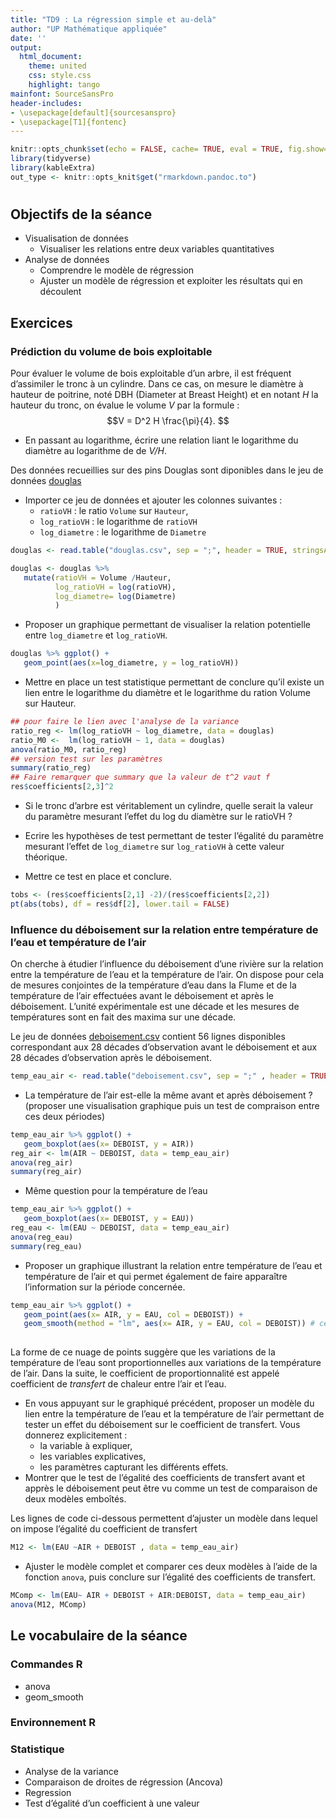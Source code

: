 ```yaml
---
title: "TD9 : La régression simple et au-delà"
author: "UP Mathématique appliquée"
date: ''
output:
  html_document:
    theme: united
    css: style.css
    highlight: tango
mainfont: SourceSansPro
header-includes:
- \usepackage[default]{sourcesanspro}
- \usepackage[T1]{fontenc}
---
```



```r
knitr::opts_chunk$set(echo = FALSE, cache= TRUE, eval = TRUE, fig.show='hide', message = FALSE, warning = FALSE, results = 'hide' )
library(tidyverse)
library(kableExtra)
out_type <- knitr::opts_knit$get("rmarkdown.pandoc.to")
```


# {.tabset .tabset-fade .tabset-pills}

##  Objectifs de la séance  

* Visualisation de données
  - Visualiser les relations entre deux variables quantitatives
* Analyse de données
   - Comprendre le modèle de régression
   - Ajuster un modèle de régression et exploiter les résultats qui en découlent
  
  
## Exercices 

###  Prédiction du volume de bois exploitable 

   Pour évaluer le volume de bois exploitable d'un arbre, il est fréquent d'assimiler le tronc à un cylindre. Dans ce cas, on mesure le diamètre à hauteur de poitrine, noté DBH (Diameter at Breast Height) et en notant *H* la hauteur du tronc,  on évalue le volume *V* par la formule :
   $$V = D^2 H \frac{\pi}{4}. $$
   
* En passant au logarithme, écrire une relation liant le logarithme du diamètre au logarithme de de *V/H*.

Des données recueillies sur des pins Douglas sont diponibles dans le jeu de données [douglas](douglas.csv)

* Importer ce jeu de données et ajouter les colonnes suivantes :
   - `ratioVH` : le ratio `Volume` sur `Hauteur`,
   - `log_ratioVH` : le logarithme de `ratioVH`
   - `log_diametre` : le logarithme de `Diametre`

```r
douglas <- read.table("douglas.csv", sep = ";", header = TRUE, stringsAsFactors = TRUE) 

douglas <- douglas %>% 
   mutate(ratioVH = Volume /Hauteur,
          log_ratioVH = log(ratioVH),
          log_diametre= log(Diametre)
          )
```

* Proposer un graphique permettant de visualiser la relation potentielle entre `log_diametre` et `log_ratioVH`.

```r
douglas %>% ggplot() +
   geom_point(aes(x=log_diametre, y = log_ratioVH))
```

* Mettre en place un test statistique permettant de conclure qu'il existe un lien entre le logarithme  du diamètre et le logarithme du ration Volume sur Hauteur.

```r
## pour faire le lien avec l'analyse de la variance
ratio_reg <- lm(log_ratioVH ~ log_diametre, data = douglas)
ratio_M0 <-  lm(log_ratioVH ~ 1, data = douglas)
anova(ratio_M0, ratio_reg)
## version test sur les paramètres
summary(ratio_reg)
## Faire remarquer que summary que la valeur de t^2 vaut f
res$coefficients[2,3]^2
```

* Si le tronc d'arbre est véritablement un cylindre, quelle serait la valeur du paramètre mesurant l'effet du log du diamètre sur le ratioVH ?

* Ecrire les hypothèses de test permettant de tester l'égalité du paramètre mesurant l'effet de `log_diametre` sur  `log_ratioVH` à cette valeur théorique.


* Mettre ce test en place et conclure.

```r
tobs <- (res$coefficients[2,1] -2)/(res$coefficients[2,2])
pt(abs(tobs), df = res$df[2], lower.tail = FALSE)
```


### Influence du déboisement sur la relation entre température de l'eau et température de l'air

 On cherche à étudier l'influence du déboisement d'une rivière sur la relation entre la température de l'eau et la température de l'air. On dispose pour cela de mesures conjointes de la température d'eau dans la Flume et de la
température de l'air effectuées avant le déboisement et après le déboisement. L'unité expérimentale est une décade et les mesures de températures sont en fait des maxima sur une décade.

Le jeu  de données [deboisement.csv](deboisement.csv) contient 56 lignes disponibles correspondant aux 28 décades d'observation avant le déboisement et aux 28 décades d'observation après le déboisement.

```r
temp_eau_air <- read.table("deboisement.csv", sep = ";" , header = TRUE, stringsAsFactors = TRUE)
```

* La température de l'air est-elle la même avant et après déboisement ? (proposer une visualisation graphique puis un test de compraison entre ces deux périodes)

```r
temp_eau_air %>% ggplot() +
   geom_boxplot(aes(x= DEBOIST, y = AIR))
reg_air <- lm(AIR ~ DEBOIST, data = temp_eau_air)
anova(reg_air)
summary(reg_air)
```


* Même question pour la température de l'eau 

```r
temp_eau_air %>% ggplot() +
   geom_boxplot(aes(x= DEBOIST, y = EAU))
reg_eau <- lm(EAU ~ DEBOIST, data = temp_eau_air)
anova(reg_eau)
summary(reg_eau)
```

* Proposer un graphique illustrant la relation entre température de l'eau et température de l'air et qui permet 
également de faire apparaître l'information sur la période concernée.


```r
temp_eau_air %>% ggplot() +
   geom_point(aes(x= AIR, y = EAU, col = DEBOIST)) +
   geom_smooth(method = "lm", aes(x= AIR, y = EAU, col = DEBOIST)) # cette ligne n'est pas essentielle
   
```


La forme de ce nuage de points suggère que les variations de la température de l'eau sont proportionnelles aux variations de la température de l'air. Dans la suite, le coefficient de proportionnalité est appelé coefficient de *transfert* de chaleur entre l'air et l'eau.

* En  vous appuyant sur le graphiqué précédent, proposer un modèle du lien entre la température de l'eau et la température de l'air permettant de tester un effet du déboisement sur le coefficient de transfert. Vous donnerez explicitement :
    - la variable à expliquer,
    - les variables explicatives,
    - les paramètres capturant les différents  effets.

* Montrer que le test de l'égalité des coefficients de transfert avant et apprès le déboisement peut être vu comme un test de comparaison de deux modèles emboîtés.



Les lignes de code ci-dessous permettent d'ajuster un modèle dans lequel on impose l'égalité du coefficient de transfert

```r
M12 <- lm(EAU ~AIR + DEBOIST , data = temp_eau_air)
```

* Ajuster le modèle complet et comparer ces deux modèles à l'aide de la fonction `anova`, puis conclure sur l'égalité des coefficients de transfert.

```r
MComp <- lm(EAU~ AIR + DEBOIST + AIR:DEBOIST, data = temp_eau_air)
anova(M12, MComp)
```


## Le vocabulaire de la séance

### Commandes R
- anova
- geom_smooth

### Environnement R


### Statistique 
- Analyse de la variance
- Comparaison de droites de régression (Ancova)
- Regression
- Test d'égalité d'un coefficient à une valeur